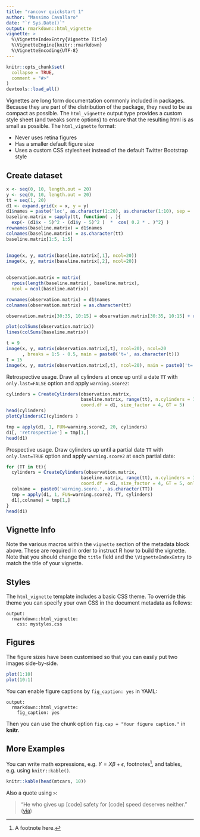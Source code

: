 ```yaml
---
title: "rancovr quickstart 1"
author: "Massimo Cavallaro"
date: "`r Sys.Date()`"
output: rmarkdown::html_vignette
vignette: >
  %\VignetteIndexEntry{Vignette Title}
  %\VignetteEngine{knitr::rmarkdown}
  %\VignetteEncoding{UTF-8}
---
```


```r
knitr::opts_chunk$set(
  collapse = TRUE,
  comment = "#>"
)
devtools::load_all()
```

Vignettes are long form documentation commonly included in packages. Because they are part of the distribution of the package, they need to be as compact as possible. The `html_vignette` output type provides a custom style sheet (and tweaks some options) to ensure that the resulting html is as small as possible. The `html_vignette` format:

- Never uses retina figures
- Has a smaller default figure size
- Uses a custom CSS stylesheet instead of the default Twitter Bootstrap style



## Create dataset

```r
x <- seq(0, 10, length.out = 20)
y <- seq(0, 10, length.out = 20)
tt = seq(1, 20)
d1 <- expand.grid(x = x, y = y)
d1$names = paste('loc', as.character(1:20), as.character(1:10), sep = '-')
baseline.matrix = sapply(tt, function( . ){
  exp(- (d1$x - 5)^2 - (d1$y - 5)^2 )  *  cos( 0.2 * . )^2} )
rownames(baseline.matrix) = d1$names
colnames(baseline.matrix) = as.character(tt)
baseline.matrix[1:5, 1:5]
```


##

```r
image(x, y, matrix(baseline.matrix[,1], ncol=20))
image(x, y, matrix(baseline.matrix[,2], ncol=20))
```

##

```r
observation.matrix = matrix(
  rpois(length(baseline.matrix), baseline.matrix),
  ncol = ncol(baseline.matrix))

rownames(observation.matrix) = d1$names
colnames(observation.matrix) = as.character(tt)

observation.matrix[30:35, 10:15] = observation.matrix[30:35, 10:15] + rpois(36, 1)
```

```r
plot(colSums(observation.matrix))
lines(colSums(baseline.matrix))
```



```r
t = 9
image(x, y, matrix(observation.matrix[,t], ncol=20), ncol=20
      , breaks = 1:5 - 0.5, main = paste0('t=', as.character(t)))
t = 15
image(x, y, matrix(observation.matrix[,t], ncol=20), main = paste0('t=', as.character(t)))
```


Retrospective usage. Draw all cylinders at once up until a date `TT`    with `only.last=FALSE` option and apply `warning.score2`:

```r
cylinders = CreateCylinders(observation.matrix,
                            baseline.matrix, range(tt), n.cylinders = 1000,
                            coord.df = d1, size_factor = 4, GT = 5)
head(cylinders)
plotCylindersCI(cylinders )
```


```r
tmp = apply(d1, 1, FUN=warning.score2, 20, cylinders)
d1[, 'retrospective'] = tmp[1,]
head(d1)
```


Prospective usage. Draw cylinders up until a partial date  `TT`  with `only.last=TRUE` option and  apply `warning.score2` at each partial date:

```r
for (TT in tt){
  cylinders = CreateCylinders(observation.matrix,
                            baseline.matrix, range(tt), n.cylinders = 1000,
                            coord.df = d1, size_factor = 4, GT = 5, only.last = T, TT = TT)
  colname =  paste0('warning.score.', as.character(TT))
  tmp = apply(d1, 1, FUN=warning.score2, TT, cylinders)
  d1[,colname] = tmp[1,]
}
head(d1)
```



## Vignette Info

Note the various macros within the `vignette` section of the metadata block above. These are required in order to instruct R how to build the vignette. Note that you should change the `title` field and the `\VignetteIndexEntry` to match the title of your vignette.

## Styles

The `html_vignette` template includes a basic CSS theme. To override this theme you can specify your own CSS in the document metadata as follows:

    output: 
      rmarkdown::html_vignette:
        css: mystyles.css

## Figures

The figure sizes have been customised so that you can easily put two images side-by-side. 

```r
plot(1:10)
plot(10:1)
```

You can enable figure captions by `fig_caption: yes` in YAML:

    output:
      rmarkdown::html_vignette:
        fig_caption: yes

Then you can use the chunk option `fig.cap = "Your figure caption."` in **knitr**.

## More Examples

You can write math expressions, e.g. $Y = X\beta + \epsilon$, footnotes^[A footnote here.], and tables, e.g. using `knitr::kable()`.

```r
knitr::kable(head(mtcars, 10))
```

Also a quote using `>`:

> "He who gives up [code] safety for [code] speed deserves neither."
([via](https://twitter.com/hadleywickham/status/504368538874703872))
